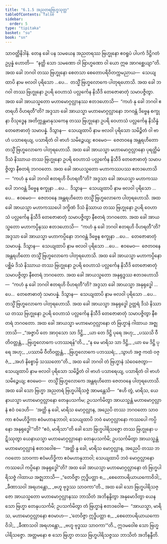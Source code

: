 ```yaml
---
title: "6.1.5 အညတရဗြဟ္မသုတ္တ"
tableOfContents: false
sidebar:
  order: 5
type: "tipitaka"
basket: "su"
book: "sn"
---
```



<DynamicBreadcrumb />

<Division number="176" book="sn" e="ch" v="18" p="305">

<Paragraph number="1050" book="sn">
သာဝတ္ထိနိဒါနံ. တေန ခေါ ပန သမယေန အညတရဿ ဗြဟ္မုနော ဧဝရူပံ ပါပကံ ဒိဋ္ဌိဂတံ ဥပ္ပန္နံ ဟောတိ—  “နတ္ထိ သော သမဏော ဝါ ဗြာဟ္မဏော ဝါ ယော ဣဓ အာဂစ္ဆေယျာ”တိ. အထ ခေါ ဘဂဝါ တဿ ဗြဟ္မုနော စေတသာ စေတောပရိဝိတက္ကမညာယ—  သေယျထာပိ နာမ ဗလဝါ ပုရိသော …ပေ…  တသ္မိံ ဗြဟ္မလောကေ ပါတုရဟောသိ. အထ ခေါ ဘဂဝါ တဿ ဗြဟ္မုနော ဥပရိ ဝေဟာသံ ပလ္လင်္ကေန နိသီဒိ တေဇောဓာတုံ သမာပဇ္ဇိတွာ.
</Paragraph>

<Paragraph number="1051" book="sn">
အထ ခေါ အာယသ္မတော မဟာမောဂ္ဂလ္လာနဿ ဧတဒဟောသိ—  “ကဟံ နု ခေါ ဘဂဝါ ဧတရဟိ ဝိဟရတီ”တိ? အဒ္ဒသာ ခေါ အာယသ္မာ မဟာမောဂ္ဂလ္လာနော ဘဂဝန္တံ ဒိဗ္ဗေန စက္ခုနာ ဝိသုဒ္ဓေန အတိက္ကန္တမာနုသကေန တဿ ဗြဟ္မုနော ဥပရိ ဝေဟာသံ ပလ္လင်္ကေန နိသိန္နံ တေဇောဓာတုံ သမာပန္နံ. ဒိသွာန—  သေယျထာပိ နာမ ဗလဝါ ပုရိသော သမိဉ္ဇိတံ ဝါ ဗာဟံ ပသာရေယျ, ပသာရိတံ ဝါ ဗာဟံ သမိဉ္ဇေယျ; ဧဝမေဝ—  ဇေတဝနေ အန္တရဟိတော တသ္မိံ ဗြဟ္မလောကေ ပါတုရဟောသိ. အထ ခေါ အာယသ္မာ မဟာမောဂ္ဂလ္လာနော ပုရတ္ထိမံ ဒိသံ နိဿာယ တဿ ဗြဟ္မုနော ဥပရိ ဝေဟာသံ ပလ္လင်္ကေန နိသီဒိ တေဇောဓာတုံ သမာပဇ္ဇိတွာ နီစတရံ ဘဂဝတော.
</Paragraph>

<Paragraph number="1052" book="sn">
အထ ခေါ အာယသ္မတော မဟာကဿပဿ ဧတဒဟောသိ—  “ကဟံ နု ခေါ ဘဂဝါ ဧတရဟိ ဝိဟရတီ”တိ? အဒ္ဒသာ ခေါ အာယသ္မာ မဟာကဿပေါ ဘဂဝန္တံ ဒိဗ္ဗေန စက္ခုနာ …ပေ…  ဒိသွာန—  သေယျထာပိ နာမ ဗလဝါ ပုရိသော …ပေ…  ဧဝမေဝ—  ဇေတဝနေ အန္တရဟိတော တသ္မိံ ဗြဟ္မလောကေ ပါတုရဟောသိ. အထ ခေါ အာယသ္မာ မဟာကဿပေါ ဒက္ခိဏံ ဒိသံ နိဿာယ တဿ ဗြဟ္မုနော ဥပရိ ဝေဟာသံ ပလ္လင်္ကေန နိသီဒိ တေဇောဓာတုံ သမာပဇ္ဇိတွာ နီစတရံ ဘဂဝတော.
</Paragraph>

<Paragraph number="1053" book="sn">
အထ ခေါ အာယသ္မတော မဟာကပ္ပိနဿ ဧတဒဟောသိ—  “ကဟံ နု ခေါ ဘဂဝါ ဧတရဟိ ဝိဟရတီ”တိ? အဒ္ဒသာ ခေါ အာယသ္မာ မဟာကပ္ပိနော ဘဂဝန္တံ ဒိဗ္ဗေန စက္ခုနာ …ပေ…  တေဇောဓာတုံ သမာပန္နံ. ဒိသွာန—  သေယျထာပိ နာမ ဗလဝါ ပုရိသော …ပေ…  ဧဝမေဝ—  ဇေတဝနေ အန္တရဟိတော တသ္မိံ ဗြဟ္မလောကေ ပါတုရဟောသိ. အထ ခေါ အာယသ္မာ မဟာကပ္ပိနော ပစ္ဆိမံ ဒိသံ နိဿာယ တဿ ဗြဟ္မုနော ဥပရိ ဝေဟာသံ ပလ္လင်္ကေန နိသီဒိ တေဇောဓာတုံ သမာပဇ္ဇိတွာ နီစတရံ ဘဂဝတော.
</Paragraph>

<Paragraph number="1054" book="sn">
အထ ခေါ အာယသ္မတော အနုရုဒ္ဓဿ ဧတဒဟောသိ—  “ကဟံ နု ခေါ ဘဂဝါ ဧတရဟိ ဝိဟရတီ”တိ? အဒ္ဒသာ ခေါ အာယသ္မာ အနုရုဒ္ဓေါ …ပေ…  တေဇောဓာတုံ သမာပန္နံ. ဒိသွာန—  သေယျထာပိ နာမ ဗလဝါ ပုရိသော …ပေ…  တသ္မိံ ဗြဟ္မလောကေ ပါတုရဟောသိ. အထ ခေါ အာယသ္မာ အနုရုဒ္ဓေါ ဥတ္တရံ ဒိသံ နိဿာယ တဿ ဗြဟ္မုနော ဥပရိ ဝေဟာသံ ပလ္လင်္ကေန နိသီဒိ တေဇောဓာတုံ သမာပဇ္ဇိတွာ နီစတရံ ဘဂဝတော.
</Paragraph>

<Paragraph number="1055" book="sn">
အထ ခေါ အာယသ္မာ မဟာမောဂ္ဂလ္လာနော တံ ဗြဟ္မာနံ ဂါထာယ အဇ္ဈဘာသိ—
</Paragraph>

<Paragraph number="1056" type="verses" book="sn">
_“အဇ္ဇာပိ တေ အာဝုသော သာ ဒိဋ္ဌိ,_  
_ယာ တေ ဒိဋ္ဌိ ပုရေ အဟု;_  
_ပဿသိ ဝီတိဝတ္တန္တံ,_  
_ဗြဟ္မလောကေ ပဘဿရန်”တိ._  

</Paragraph>

<Paragraph number="1057" type="verses" book="sn">
_“န မေ မာရိသ သာ ဒိဋ္ဌိ,_  
_ယာ မေ ဒိဋ္ဌိ ပုရေ အဟု;_  
_ပဿာမိ ဝီတိဝတ္တန္တံ,_  
_ဗြဟ္မလောကေ ပဘဿရံ;_  
_သွာဟံ အဇ္ဇ ကထံ ဝဇ္ဇံ,_  
_အဟံ နိစ္စောမှိ သဿတော”တိ._  

</Paragraph>

<Paragraph number="1058" book="sn">
အထ ခေါ ဘဂဝါ တံ ဗြဟ္မာနံ သံဝေဇေတွာ—  သေယျထာပိ နာမ ဗလဝါ ပုရိသော သမိဉ္ဇိတံ ဝါ ဗာဟံ ပသာရေယျ, ပသာရိတံ ဝါ ဗာဟံ သမိဉ္ဇေယျ; ဧဝမေဝ—  တသ္မိံ ဗြဟ္မလောကေ အန္တရဟိတော ဇေတဝနေ ပါတုရဟောသိ. အထ ခေါ သော ဗြဟ္မာ အညတရံ ဗြဟ္မပါရိသဇ္ဇံ အာမန္တေသိ—  “ဧဟိ တွံ, မာရိသ, ယေနာယသ္မာ မဟာမောဂ္ဂလ္လာနော တေနုပသင်္ကမ; ဥပသင်္ကမိတွာ အာယသ္မန္တံ မဟာမောဂ္ဂလ္လာနံ ဧဝံ ဝဒေဟိ—  ‘အတ္ထိ နု ခေါ, မာရိသ မောဂ္ဂလ္လာန, အညေပိ တဿ ဘဂဝတော သာဝကာ ဧဝံမဟိဒ္ဓိကာ ဧဝံမဟာနုဘာဝါ; သေယျထာပိ ဘဝံ မောဂ္ဂလ္လာနော ကဿပေါ ကပ္ပိနော အနုရုဒ္ဓေါ’”တိ? “ဧဝံ, မာရိသာ”တိ ခေါ သော ဗြဟ္မပါရိသဇ္ဇော တဿ ဗြဟ္မုနော ပဋိဿုတွာ ယေနာယသ္မာ မဟာမောဂ္ဂလ္လာနော တေနုပသင်္ကမိ; ဥပသင်္ကမိတွာ အာယသ္မန္တံ မဟာမောဂ္ဂလ္လာနံ ဧတဒဝေါစ—  “အတ္ထိ နု ခေါ, မာရိသ မောဂ္ဂလ္လာန, အညေပိ တဿ ဘဂဝတော သာဝကာ ဧဝံမဟိဒ္ဓိကာ ဧဝံမဟာနုဘာဝါ; သေယျထာပိ ဘဝံ မောဂ္ဂလ္လာနော ကဿပေါ ကပ္ပိနော အနုရုဒ္ဓေါ”တိ? အထ ခေါ အာယသ္မာ မဟာမောဂ္ဂလ္လာနော တံ ဗြဟ္မပါရိသဇ္ဇံ ဂါထာယ အဇ္ဈဘာသိ—
</Paragraph>

<Paragraph number="1059" type="verses" book="sn">
_“တေဝိဇ္ဇာ ဣဒ္ဓိပတ္တာ စ,_  
_စေတောပရိယာယကောဝိဒါ;_  
_ခီဏာသဝါ အရဟန္တော,_  
_ဗဟူ ဗုဒ္ဓဿ သာဝကာ”တိ._  

</Paragraph>

<Paragraph number="1060" book="sn">
အထ ခေါ သော ဗြဟ္မပါရိသဇ္ဇော အာယသ္မတော မဟာမောဂ္ဂလ္လာနဿ ဘာသိတံ အဘိနန္ဒိတွာ အနုမောဒိတွာ ယေန သော ဗြဟ္မာ တေနုပသင်္ကမိ; ဥပသင်္ကမိတွာ တံ ဗြဟ္မာနံ ဧတဒဝေါစ—  “အာယသ္မာ, မာရိသ, မဟာမောဂ္ဂလ္လာနော ဧဝမာဟ—
</Paragraph>

<Paragraph number="1061" type="verses" book="sn">
_‘တေဝိဇ္ဇာ ဣဒ္ဓိပတ္တာ စ,_  
_စေတောပရိယာယကောဝိဒါ;_  
_ခီဏာသဝါ အရဟန္တော,_  
_ဗဟူ ဗုဒ္ဓဿ သာဝကာ’”တိ._  

</Paragraph>

<Paragraph number="1062" book="sn">
ဣဒမဝေါစ သော ဗြဟ္မပါရိသဇ္ဇော. အတ္တမနော စ သော ဗြဟ္မာ တဿ ဗြဟ္မပါရိသဇ္ဇဿ ဘာသိတံ အဘိနန္ဒီတိ.
</Paragraph>
</Division>